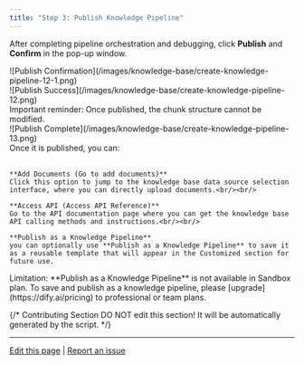 ```yaml
---
title: "Step 3: Publish Knowledge Pipeline"
---
```


After completing pipeline orchestration and debugging, click **Publish** and **Confirm** in the pop-up window. 

<div style={{display: 'flex', flexWrap: 'wrap', gap: '30px'}}>
  <div style={{flex: 1, minWidth: '200px'}}>
    ![Publish Confirmation](/images/knowledge-base/create-knowledge-pipeline-12-1.png)
  </div>
  <div style={{flex: 2, minWidth: '300px'}}>
    ![Publish Success](/images/knowledge-base/create-knowledge-pipeline-12.png)
  </div>
</div>

<Warning>
Important reminder: Once published, the chunk structure cannot be modified.
</Warning>

<div style={{display: 'flex', flexWrap: 'wrap', gap: '30px'}}>
  <div style={{flex: 2, minWidth: '200px'}}>
    ![Publish Complete](/images/knowledge-base/create-knowledge-pipeline-13.png)
  </div>
  <div style={{flex: 3, minWidth: '300px'}}>
    Once it is published, you can:<br/><br/>

    **Add Documents (Go to add documents)**  
    Click this option to jump to the knowledge base data source selection interface, where you can directly upload documents.<br/><br/>

    **Access API (Access API Reference)**  
    Go to the API documentation page where you can get the knowledge base API calling methods and instructions.<br/><br/>

    **Publish as a Knowledge Pipeline**  
    you can optionally use **Publish as a Knowledge Pipeline** to save it as a reusable template that will appear in the Customized section for future use.
  </div>
</div>

<Warning>
Limitation: **Publish as a Knowledge Pipeline** is not available in Sandbox plan. To save and publish as a knowledge pipeline, please [upgrade](https://dify.ai/pricing) to professional or team plans. 
</Warning>

{/*
Contributing Section
DO NOT edit this section!
It will be automatically generated by the script.
*/}

---

[Edit this page](https://github.com/langgenius/dify-docs/edit/main/en/documentation/pages/knowledge/knowledge-pipeline/publish-knowledge-pipeline.mdx) | [Report an issue](https://github.com/langgenius/dify-docs/issues/new?template=docs.yml)

